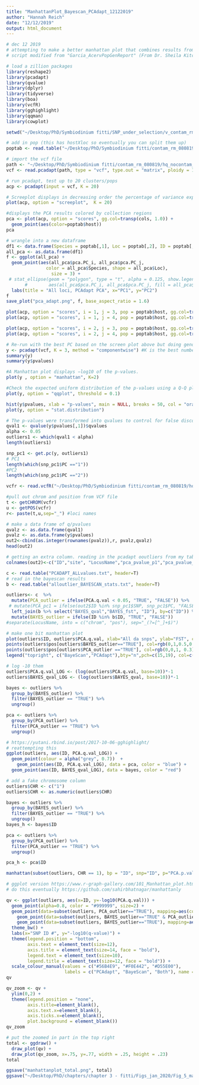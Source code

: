 ```yaml
---
title: "ManhattanPlot_Bayescan_PCAdapt_12122019"
author: "Hannah Reich"
date: "12/12/2019"
output: html_document
---
```


```r
# dec 12 2019
# attempting to make a better manhattan plot that combines results from bayescan and pcadapt
# script modified from "Garcia_AcervPopGenReport" (From Dr. Sheila Kitchen)

# load a zillion packages
library(reshape2)
library(pcadapt)
library(qvalue)
library(dplyr)
library(tidyverse)
library(boa)
library(vcfR)
library(gghighlight)
library(qqman)
library(cowplot)
```


```r
setwd("~/Desktop/PhD/Symbiodinium fitti/SNP_under_selection/v_contam_rm_08082019/")

# add in pop (this has hostXloc so eventually you can split them up)
poptab <- read.table("~/Desktop/PhD/Symbiodinium fitti/contam_rm_080819/poptab_noBP.txt", header = T)

# import the vcf file
path <- "~/Desktop/PhD/Symbiodinium fitti/contam_rm_080819/hq_nocontam_rename_aug19.vcf"
vcf <- read.pcadapt(path, type = "vcf", type.out = "matrix", ploidy = 1)

# run pcadapt, test up to 20 clusters/pops
acp <- pcadapt(input = vcf, K = 20)

# Screeplot displays in decreasing order the percentage of variance explained by each PC
plot(acp, option = "screeplot",  K = 20)

#displays the PCA results colored by collection regions
pca <- plot(acp, option = "scores", gg.col=transp(cols, 1.0)) +
  geom_point(aes(color=poptab$host))
pca

# wrangle into a new dataframe
df1 <- data.frame(Species = poptab[,1], Loc = poptab[,2], ID = poptab[,3], pca = pca$data)
all_pca <- as.data.frame(df1)
f <- ggplot(all_pca) + 
  geom_point(aes(all_pca$pca.PC_i, all_pca$pca.PC_j,
               color = all_pca$Species, shape = all_pca$Loc), 
                 size = 3) +
 # stat_ellipse(geom = "polygon", type = "t", alpha = 0.125, show.legend = FALSE,
       #        aes(all_pca$pca.PC_i, all_pca$pca.PC_j, fill = all_pca$Loc)) + 
  labs(title = "All loci, PCAdapt PCA", x="PC1", y="PC2")
f
save_plot("pca_adapt.png", f, base_aspect_ratio = 1.6)

plot(acp, option = "scores", i = 1, j = 3, pop = poptab$host, gg.col=transp(cols,0.6))
plot(acp, option = "scores", i = 1, j = 4, pop = poptab$host, gg.col=transp(cols,0.6))

plot(acp, option = "scores", i = 2, j = 3, pop = poptab$host, gg.col=transp(cols,0.6))
plot(acp, option = "scores", i = 2, j = 4, pop = poptab$host, gg.col=transp(cols,0.6))

# Re-run with the best PC based on the screen plot above but doing genome scan for each principal component to get component-wise p-values. The test statistics are the loadings, which correspond to the correlations between each PC and each SNP. P-values are computed by making a Gaussian approximation for each PC and by estimating the standard deviation of the null distribution. 
y <- pcadapt(vcf, K = 3, method = "componentwise") #K is the best number of PC from above
summary(y)
summary(y$pvalues)

#A Manhattan plot displays −log10 of the p-values.
plot(y , option = "manhattan", K=2)

#Check the expected uniform distribution of the p-values using a Q-Q plot and histogram of the pvalues to check the distribution.
plot(y, option = "qqplot", threshold = 0.1)

hist(y$pvalues, xlab = "p-values", main = NULL, breaks = 50, col = "orange")
plot(y, option = "stat.distribution")

# The p-values were transformed into qvalues to control for false discovery rate, or the percentage of false discoveries among the list of candidate SNPs. I used  (alpha = 0.05).
qval1 <- qvalue(y$pvalues[,1])$qvalues
alpha <- 0.05
outliers1 <- which(qval1 < alpha)
length(outliers1)

snp_pc1 <- get.pc(y, outliers1)
# PC1
length(which(snp_pc1$PC =="1"))
#PC2
length(which(snp_pc1$PC =="2"))

vcfr <- read.vcfR("~/Desktop/PhD/Symbiodinium fitti/contam_rm_080819/hq_nocontam_rename_aug19.vcf")

#pull out chrom and position from VCF file
t <- getCHROM(vcfr)
u <- getPOS(vcfr)
r<- paste(t,u,sep="_") #loci names

# make a data frame of q/pvalues
qvalz <- as.data.frame(qval1)
pvalz <- as.data.frame(y$pvalues)
out2<-cbind(as.integer(rownames(pvalz)),r, pvalz,qvalz)
head(out2)

# getting an extra column. reading in the pcadapt ooutliers from my table
colnames(out2)<-c("ID","site", "LocusName","pca_pvalue_p1","pca_pvalue_p2", "pca_qvalue")

c <- read.table("PCADAPT_ALLvalues.txt", header=T)
# read in the bayescan results
b <- read.table("alloutlier_BAYESCAN_stats.txt", header=T)

outliers<- c  %>%
  mutate(PCA_outlier = ifelse(PCA.q.val < 0.05, "TRUE", "FALSE")) %>%
 # mutate(PCA_pc1 = ifelse(out2$ID %in% snp_pc1$SNP, snp_pc1$PC, "FALSE")) %>%
  left_join(b %>% select("BAYES_qval","BAYES_fst", "ID"), by=c("ID")) %>%
  mutate(BAYES_outlier = ifelse(ID %in% b$ID, "TRUE", "FALSE")) 
#separate(LocusName, into = c("chrom", "pos"), sep="_(?=[^_]+$)")

# make one bit manhattan plot
plot(outliers$ID, outliers$PCA.q.val, xlab="All da snps", ylab="FST", col=rgb(0,0,0,0.1),pch=20,cex=1.5, ylim=c(0,1))
points(outliers$pos[outliers$BAYES_outlier=="TRUE"], col=rgb(0,1,0.5,0.3), pch=15)
points(outliers$pos[outliers$PCA_outlier =="TRUE"], col=rgb(0,0,1, 0.3), pch=18)
legend("topright", c("BayeScan","PCAdapt"),bty="n",pch=c(15,19), col=c(rgb(0,1,0.5,0.3),rgb(0,0,1, 0.3)))

# log -10 them
outliers$PCA.q.val_LOG <- (log(outliers$PCA.q.val, base=10))*-1
outliers$BAYES_qval_LOG <- (log(outliers$BAYES_qval, base=10))*-1

bayes <- outliers %>%
  group_by(BAYES_outlier) %>% 
  filter(BAYES_outlier == "TRUE") %>%
  ungroup()

pca <- outliers %>%
  group_by(PCA_outlier) %>% 
  filter(PCA_outlier == "TRUE") %>%
  ungroup()

# https://yutani.rbind.io/post/2017-10-06-gghighlight/
# reattempting this
ggplot(outliers, aes(ID, PCA.q.val_LOG)) +
  geom_point(colour = alpha("grey", 0.7))  +
    geom_point(aes(ID, PCA.q.val_LOG), data = pca, color = "blue") +
  geom_point(aes(ID, BAYES_qval_LOG), data = bayes, color = "red")

# add a fake chromosome column
outliers$CHR <- c("1")
outliers$CHR <- as.numeric(outliers$CHR)

bayes <- outliers %>%
  group_by(BAYES_outlier) %>% 
  filter(BAYES_outlier == "TRUE") %>%
  ungroup()
bayes_h <- bayes$ID

pca <- outliers %>%
  group_by(PCA_outlier) %>% 
  filter(PCA_outlier == "TRUE") %>%
  ungroup()

pca_h <- pca$ID

manhattan(subset(outliers, CHR == 1), bp = "ID", snp="ID", p="PCA.p.val", ylim=c(0,80), suggestiveline = FALSE, genomewideline = TRUE, highlight = c(bayes_h))  #Where to draw a "genome-wide sigificant" line. Default -log10(5e-8). 

# ggplot version https://www.r-graph-gallery.com/101_Manhattan_plot.html, https://cran.r-project.org/web/packages/qqman/vignettes/qqman.html
# do this eventually https://github.com/sahirbhatnagar/manhattanly

qv <- ggplot(outliers, aes(x=ID, y=-log10(PCA.q.val))) +
  geom_point(alpha=0.8, color = "#999999", size=2) +
  geom_point(data=subset(outliers, PCA_outlier=="TRUE"), mapping=aes(color = "#56B4E9"), size = 0.8) +
    geom_point(data=subset(outliers, BAYES_outlier=="TRUE" & PCA_outlier=="TRUE"), mapping=aes(color="#D55E00"), size=2) +
    geom_point(data=subset(outliers, BAYES_outlier=="TRUE"), mapping=aes(color="#F0E442"), size=0.8) +
  theme_bw() +
  labs(x="SNP ID #", y="-log10(q-value)") +
  theme(legend.position = "bottom",
        axis.text = element_text(size=12),
        axis.title = element_text(size=14, face = "bold"),
        legend.text = element_text(size=10),
        legend.title = element_text(size=12, face = "bold")) +
  scale_colour_manual(values = c("#56B4E9", "#F0E442", "#D55E00"),
                      labels = c("PCAdapt", "BayeScan", "Both"), name = c("Outlier Type")) 
qv

qv_zoom <- qv +
  ylim(0,2) +
  theme(legend.position = "none",
        axis.title=element_blank(),
        axis.text.x=element_blank(),
        axis.ticks.x=element_blank(),
        plot.background = element_blank()) 
qv_zoom

# put the zoomed in part in the top right
total <- ggdraw() +
  draw_plot(qv) +
  draw_plot(qv_zoom, x=.75, y=.77, width = .25, height = .23)
total

ggsave("manhattanplot_total.png", total)
ggsave("~/Desktop/PhD/chapters/chapter 3 - fitti/Figs_jan_2020/Fig_5_manhattanplot_total.pdf", total, height = 5, width = 8, units = "in")


```

